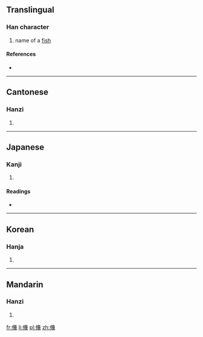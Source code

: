 ==Translingual==

===Han character===
{{Han char|rn=9|rad=人|as=17|sn=19|four=2723<sub>1</sub>|canj=人中人火 (OLOF), XX人中人 (XXOLO)|ids=⿸[[攸]][[黑]]}}

# name of a [[fish]]

====References====
* {{Han ref|kx=0121.290|dkj=01299|dj=0256.160|hdz=10236.120|uh=5135|ud=20789|bh=F1EC|bd=61932}}

----

==Cantonese==

===Hanzi===
{{yue-hanzi|jyut=|y=suk6}}

# {{defn|lang=yue|sort=人17}}

----

==Japanese==

===Kanji===
{{ja-kanji|grade=|rs=人17}}

# {{defn|lang=ja|sort=人17}}

====Readings====
* {{ja-readings|on=[[しゅう]] (shū)|kun=[[はやい]] (hayai)}}

----

==Korean==

===Hanja===
{{ko-hanja|hangeul=숙|rv=suk|mr=suk}}

# {{defn|lang=ko|sort=人17}}

----

==Mandarin==

===Hanzi===
{{cmn-hanzi|pin=[[shū]] ([[shu1]]), [[shù]] ([[shu4]]), [[chóu]] ([[chou2]])|wg=shu<sup>1</sup>}}

# {{defn|lang=cmn|sort=人17}}

[[fr:儵]]
[[li:儵]]
[[pl:儵]]
[[zh:儵]]